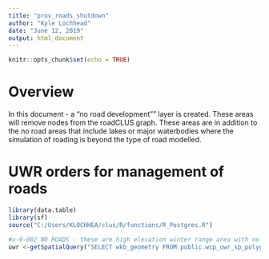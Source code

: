 ```yaml
---
title: "prov_roads_shutdown"
author: "Kyle Lochhead"
date: "June 12, 2019"
output: html_document
---
```


```r
knitr::opts_chunk$set(echo = TRUE)
```
# Overview

In this document - a "no road development"" layer is created. These areas will remove nodes from the roadCLUS graph. These areas are in addition to the no road areas that include lakes or major waterbodies where the simulation of roading is beyond the type of road modelled.

# UWR orders for management of roads
```r
library(data.table)
library(sf)
source("C:/Users/KLOCHHEA/clus/R/functions/R_Postgres.R")

#u-9-002 NO ROADS - these are high elevation winter range area with no harvesting
uwr <-getSpatialQuery("SELECT wkb_geometry FROM public.wcp_uwr_sp_polygon WHERE uwr_tag = 'u-9-002' AND harvest = 'NO HARVEST ZONE'")

```